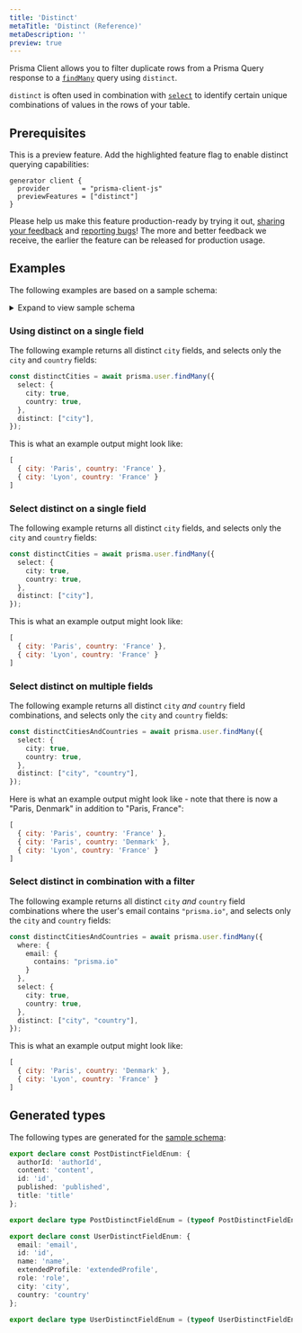 ```yaml
---
title: 'Distinct'
metaTitle: 'Distinct (Reference)'
metaDescription: ''
preview: true
---
```


<TopBlock>

Prisma Client allows you to filter duplicate rows from a Prisma Query response to a [`findMany`](./crud#findMany) query using `distinct`. 

`distinct` is often used in combination with [`select`](./field-selection#select) to identify certain unique combinations of values in the rows of your table.

<!-- 
For example, you can select distinct `city` or `city`/`country` values for all users:

You can use `distinct` in combination with `select`:

```ts
const distinctCities = await prisma.user.findMany({
  select: {
    city: true,
    country: true
  },
  distinct: ["city"],
});
```

This is what an example output might look like:

```js no-lines
[
  { city: 'Paris', country: 'France' },
  { city: 'Lyon', country: 'France' }
]
```

If you do not combine `distinct` with `select`, the query returns the first record that matches the `distinct` value:

```ts
const distinctCities = await prisma.user.findMany({
  distinct: ["city"],
});
```

This is what an example output might look like:

```js
[
  {
    email: 'sarah@prisma.io',
    id: 1,
    name: 'Sarah',
    role: 'USER',
    city: 'Paris',
    country: 'France'
  },
  {
    email: 'edna@prisma.io',
    id: 40,
    name: "Edna",
    role: 'USER',
    city: 'Lyon',
    country: 'France'
  }
]
```

-->

</TopBlock> 


## Prerequisites

This is a preview feature. Add the highlighted feature flag to enable distinct querying capabilities:

```prisma
generator client {
  provider        = "prisma-client-js"
  previewFeatures = ["distinct"]
}
```

Please help us make this feature production-ready by trying it out, [sharing your feedback](https://github.com/prisma/prisma/issues/2835) and [reporting bugs](../../../more/creating-bug-reports)! The more and better feedback we receive, the earlier the feature can be released for production usage.

## Examples 

The following examples are based on a sample schema:

<details><summary>Expand to view sample schema</summary>

```prisma
generator client {
  provider             = "prisma-client-js"
  experimentalFeatures = ["distinct"]
}

datasource db {
  provider = "mysql"
  url      = env("DATABASE_URL")
}

model Post {
  authorId  Int?
  content   String?
  id        Int     @default(autoincrement()) @id
  published Boolean @default(false)
  title     String
  user      User?   @relation(fields: [authorId], references: [id])

  @@index([authorId], name: "authorId")
}

model User {
  email           String  @unique
  id              Int     @default(autoincrement()) @id
  name            String?
  posts           Post[]
  extendedProfile Json?
  role            Role    @default(USER)
  city            String?
  country         String?
}

enum Role {
  ADMIN
  USER
  MODERATOR
}
```

</details>

### Using distinct on a single field

The following example returns all distinct `city` fields, and selects only the `city` and `country` fields:

```ts
const distinctCities = await prisma.user.findMany({
  select: {
    city: true,
    country: true,
  },
  distinct: ["city"],
});
```

This is what an example output might look like:

```js no-lines
[
  { city: 'Paris', country: 'France' },
  { city: 'Lyon', country: 'France' }
]
```


### Select distinct on a single field

The following example returns all distinct `city` fields, and selects only the `city` and `country` fields:

```ts
const distinctCities = await prisma.user.findMany({
  select: {
    city: true,
    country: true,
  },
  distinct: ["city"],
});
```

This is what an example output might look like:

```js no-lines
[
  { city: 'Paris', country: 'France' },
  { city: 'Lyon', country: 'France' }
]
```

### Select distinct on multiple fields

The following example returns all distinct `city` *and* `country` field combinations, and selects only the `city` and `country` fields:

```ts 
const distinctCitiesAndCountries = await prisma.user.findMany({
  select: {
    city: true,
    country: true,
  },
  distinct: ["city", "country"],
});
```

Here is what an example output might look like - note that there is now a "Paris, Denmark" in addition to "Paris, France": 

```js no-lines
[
  { city: 'Paris', country: 'France' },
  { city: 'Paris', country: 'Denmark' },
  { city: 'Lyon', country: 'France' }
]
```

### Select distinct in combination with a filter

The following example returns all distinct `city` *and* `country` field combinations where the user's email contains `"prisma.io"`, and selects only the `city` and `country` fields:


```ts 
const distinctCitiesAndCountries = await prisma.user.findMany({
  where: {
    email: {
      contains: "prisma.io"
    }
  },
  select: {
    city: true,
    country: true,
  },
  distinct: ["city", "country"],
});
```

This is what an example output might look like:

```js
[
  { city: 'Paris', country: 'Denmark' },
  { city: 'Lyon', country: 'France' }
]
```


## Generated types

The following types are generated for the [sample schema](#examples):

```ts
export declare const PostDistinctFieldEnum: {
  authorId: 'authorId',
  content: 'content',
  id: 'id',
  published: 'published',
  title: 'title'
};

export declare type PostDistinctFieldEnum = (typeof PostDistinctFieldEnum)[keyof typeof PostDistinctFieldEnum]

export declare const UserDistinctFieldEnum: {
  email: 'email',
  id: 'id',
  name: 'name',
  extendedProfile: 'extendedProfile',
  role: 'role',
  city: 'city',
  country: 'country'
};

export declare type UserDistinctFieldEnum = (typeof UserDistinctFieldEnum)[keyof typeof UserDistinctFieldEnum]
```
